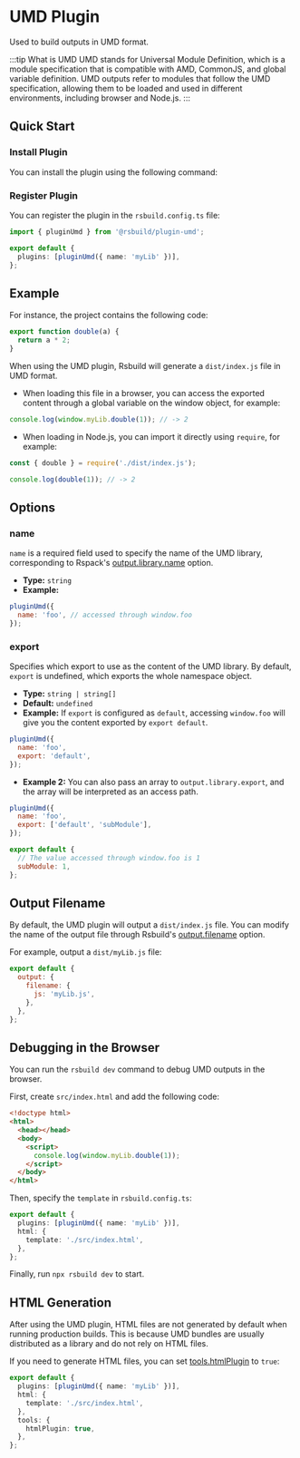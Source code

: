 # UMD Plugin


<SourceCode href="https://github.com/web-infra-dev/rsbuild/tree/main/packages/plugin-umd" />

Used to build outputs in UMD format.

:::tip What is UMD
UMD stands for Universal Module Definition, which is a module specification that is compatible with AMD, CommonJS, and global variable definition. UMD outputs refer to modules that follow the UMD specification, allowing them to be loaded and used in different environments, including browser and Node.js.
:::

## Quick Start

### Install Plugin

You can install the plugin using the following command:


<PackageManagerTabs command="add @rsbuild/plugin-umd -D" />

### Register Plugin

You can register the plugin in the `rsbuild.config.ts` file:

```ts title="rsbuild.config.ts"
import { pluginUmd } from '@rsbuild/plugin-umd';

export default {
  plugins: [pluginUmd({ name: 'myLib' })],
};
```

## Example

For instance, the project contains the following code:

```js title="src/index.js"
export function double(a) {
  return a * 2;
}
```

When using the UMD plugin, Rsbuild will generate a `dist/index.js` file in UMD format.

- When loading this file in a browser, you can access the exported content through a global variable on the window object, for example:

```js
console.log(window.myLib.double(1)); // -> 2
```

- When loading in Node.js, you can import it directly using `require`, for example:

```js
const { double } = require('./dist/index.js');

console.log(double(1)); // -> 2
```

## Options

### name

`name` is a required field used to specify the name of the UMD library, corresponding to Rspack's [output.library.name](https://rspack.dev/config/output#outputlibraryname) option.

- **Type:** `string`
- **Example:**

```js
pluginUmd({
  name: 'foo', // accessed through window.foo
});
```

### export

Specifies which export to use as the content of the UMD library. By default, `export` is undefined, which exports the whole namespace object.

- **Type:** `string | string[]`
- **Default:** `undefined`
- **Example:** If `export` is configured as `default`, accessing `window.foo` will give you the content exported by `export default`.

```js
pluginUmd({
  name: 'foo',
  export: 'default',
});
```

- **Example 2:** You can also pass an array to `output.library.export`, and the array will be interpreted as an access path.

```js
pluginUmd({
  name: 'foo',
  export: ['default', 'subModule'],
});
```

```js title="src/index.js"
export default {
  // The value accessed through window.foo is 1
  subModule: 1,
};
```

## Output Filename

By default, the UMD plugin will output a `dist/index.js` file. You can modify the name of the output file through Rsbuild's [output.filename](/config/output/filename) option.

For example, output a `dist/myLib.js` file:

```js
export default {
  output: {
    filename: {
      js: 'myLib.js',
    },
  },
};
```

## Debugging in the Browser

You can run the `rsbuild dev` command to debug UMD outputs in the browser.

First, create `src/index.html` and add the following code:

```html title="src/index.html"
<!doctype html>
<html>
  <head></head>
  <body>
    <script>
      console.log(window.myLib.double(1));
    </script>
  </body>
</html>
```

Then, specify the `template` in `rsbuild.config.ts`:

```ts title="rsbuild.config.ts"
export default {
  plugins: [pluginUmd({ name: 'myLib' })],
  html: {
    template: './src/index.html',
  },
};
```

Finally, run `npx rsbuild dev` to start.

## HTML Generation

After using the UMD plugin, HTML files are not generated by default when running production builds. This is because UMD bundles are usually distributed as a library and do not rely on HTML files.

If you need to generate HTML files, you can set [tools.htmlPlugin](/config/tools/html-plugin) to `true`:

```ts title="rsbuild.config.ts"
export default {
  plugins: [pluginUmd({ name: 'myLib' })],
  html: {
    template: './src/index.html',
  },
  tools: {
    htmlPlugin: true,
  },
};
```
